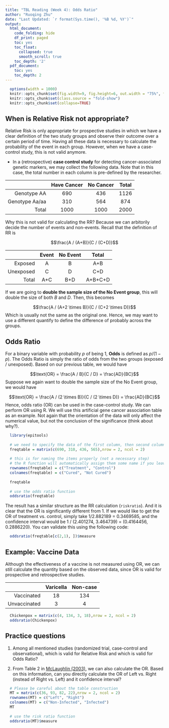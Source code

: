 ```yaml
---
title: "TBL Reading (Week 4): Odds Ratio"
author: "Ruoqing Zhu"
date: "Last Updated: `r format(Sys.time(), '%B %d, %Y')`"
output:
  html_document:
    code_folding: hide
    df_print: paged
    toc: yes
    toc_float:
      collapsed: true
      smooth_scroll: true
    toc_depth: '2'
  pdf_document:
    toc: yes
    toc_depth: 2
---
```


```r
  options(width = 1000)
  knitr::opts_chunk$set(fig.width=9, fig.height=6, out.width = "75%", fig.align = 'center')
  knitr::opts_chunk$set(class.source = "fold-show")
  knitr::opts_chunk$set(collapse=TRUE)
```

## When is Relative Risk not appropriate? 

Relative Risk is only appropriate for prospective studies in which we have a clear definition of the two study groups and observe their outcome over a certain period of time. Having all these data is necessary to calculate the probability of the event in each group. However, when we have a case-control study, this is not valid anymore. 

  * In a (retrospective) __case control study__ for detecting cancer-associated genetic markers, we may collect the following data. Note that in this case, the total number in each column is pre-defined by the researcher. 
  
$\quad$       | Have Cancer | No Cancer | Total
-----: | :----: | :----: | :----:
Genotype AA | 690 | 436 | 1126
Genotype Aa/aa | 310  | 564 | 874
Total | 1000 | 1000 | 2000  

Why this is not valid for calculating the RR? Because we can arbitorily decide the number of events and non-events. Recall that the definition of RR is 

$$\frac{A / (A+B)}{C / (C+D)}$$

$\quad$       | Event | No Event | Total
-----: | :----: | :----: | :----:
Exposed | A | B | A+B
Unexposed | C  | D | C+D
Total | A+C | B+D | A+B+C+D

If we are going to __double the sample size of the No Event group__, this will double the size of both $B$ and $D$. Then, this becomes 

$$\frac{A / (A+2 \times B)}{C / (C+2 \times D)}$$
Which is usually not the same as the original one. Hence, we may want to use a different quantify to define the difference of probably across the groups. 

## Odds Ratio

For a binary variable with probability $p$ of being 1, __Odds__ is defined as $p / (1-p)$. The Odds Ratio is simply the ratio of odds from the two groups (exposed / unexposed). Based on our previous table, we would have 

$$\text{OR} = \frac{A / B}{C / D} = \frac{AD}{BC}$$
Suppose we again want to double the sample size of the No Event group, we would have 

$$\text{OR} = \frac{A / (2 \times B)}{C / (2 \times D)} = \frac{AD}{BC}$$
Hence, odds ratio (OR) can be used in the case-control study. We can perform OR using R. We will use this artificial gene cancer association table as an example. Not again that the orientation of the data will only affect the numerical value, but not the conclusion of the significance (think about why?).

```r
  library(epitools)
  
  # we need to specify the data of the first column, then second column
  freqtable = matrix(c(690, 310, 436, 565),nrow = 2, ncol = 2)
  
  # this is for naming the items properly (not a necessary step)
  # the R function will automatically assign them some name if you leave them empty. 
  rownames(freqtable) = c("Treatment", "Control")
  colnames(freqtable) = c("Cured", "Not Cured")  
  
  freqtable
  
  # use the odds ratio function
  oddsratio(freqtable)
```

The result has a similar structure as the RR calculation (`riskratio`). And it is clear that the OR is significantly different from 1. If we would like to get the OR of treatment vs. control, simply take 1/2.882189 = 0.3469585, and the confidence interval would be 1 / (2.401274, 3.464739) = (0.4164456, 0.2886220). You can validate this using the following code:

```r
  oddsratio(freqtable[c(2,1), ])$measure
```

## Example: Vaccine Data

Although the effectiveness of a vaccine is not measured using OR, we can still calculate the quantity based on the observed data, since OR is valid for prospective and retrospective studies. 

$\quad$       | Varicella | Non-case
-----:        | :----:    | :----: 
Vaccinated    | 18        | 134 
Unvaccinated  | 3         | 4

```r
  Chickenpox = matrix(c(4, 134, 3, 18),nrow = 2, ncol = 2)
  oddsratio(Chickenpox)
```

## Practice questions 

  1. Among all mentioned studies (randomized trial, case-control and observational), which is valid for Relative Risk and which is valid for Odds Ratio?
  
  2. From Table 2 in [McLaughlin (2003)](papers/McLaughlin2003Extensive.pdf), we can also calculate the OR. Based on this information, can you directly calculate the OR of Left vs. Right (instead of Right vs. Left) and it confidence interval?
  
```r
  # Please be careful about the table construction
  MT = matrix(c(36, 93, 82, 22),nrow = 2, ncol = 2)
  rownames(MT) = c("Left", "Right")
  colnames(MT) = c("Non-Infected", "Infected")
  MT
  
  # use the risk ratio function
  oddsratio(MT)$measure
```